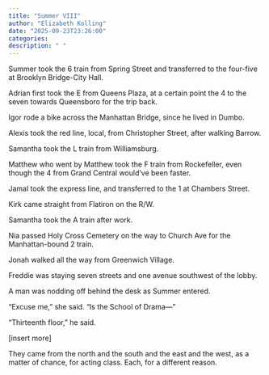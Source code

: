 ```yaml
---
title: "Summer VIII"
author: "Elizabeth Kolling"
date: "2025-09-23T23:26:00"
categories: 
description: " "
---
```




Summer took the 6 train from Spring Street and transferred to the four-five at Brooklyn Bridge-City Hall.

Adrian first took the E from Queens Plaza, at a certain point the 4 to the seven towards Queensboro for the trip back.

Igor rode a bike across the Manhattan Bridge, since he lived in Dumbo. 

Alexis took the red line, local, from Christopher Street, after walking Barrow. 

Samantha took the L train from Williamsburg. 

Matthew who went by Matthew took the F train from Rockefeller, even though the 4 from Grand Central would’ve been faster. 

Jamal took the express line, and transferred to the 1 at Chambers Street.

Kirk came straight from Flatiron on the R/W.

Samantha took the A train after work.

Nia passed Holy Cross Cemetery on the way to Church Ave for the Manhattan-bound 2 train.

Jonah walked all the way from Greenwich Village. 

Freddie was staying seven streets and one avenue southwest of the lobby. 

A man was nodding off behind the desk as Summer entered.

“Excuse me,” she said. “Is the School of Drama—”

“Thirteenth floor,” he said. 

[insert more]

They came from the north and the south and the east and the west, as a matter of chance, for acting class. Each, for a different reason.